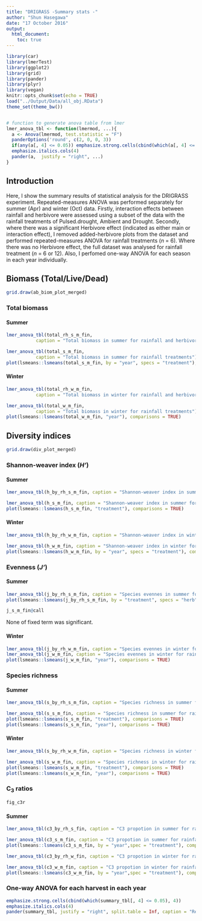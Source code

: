 ```yaml
---
title: "DRIGRASS -Summary stats -"
author: "Shun Hasegawa"
date: "17 October 2016"
output:
  html_document:
    toc: true
---
```


```r
library(car)
library(lmerTest)
library(ggplot2)
library(grid)
library(pander)
library(plyr)
library(vegan)
knitr::opts_chunk$set(echo = TRUE)
load("../Output/Data/all_obj.RData")
theme_set(theme_bw()) 


# function to generate anova table from lmer
lmer_anova_tbl <- function(lmermod, ...){
  a <- Anova(lmermod, test.statistic = "F")
  panderOptions('round', c(2, 0, 0, 3))
  if(any(a[, 4] <= 0.05)) emphasize.strong.cells(cbind(which(a[, 4] <= 0.05), 4))
  emphasize.italics.cols(4)
  pander(a,  justify = "right", ...)
}

```



## Introduction
Here, I show the summary results of statistical analysis for the DRIGRASS experiment. Repeated-measures ANOVA was performed separately for summer (Apr) and winter (Oct) data. Firstly, interaction effects between rainfall and herbivore were assessed using a subset of the data with the rainfall treatments of Pulsed.drought, Ambient and Drought. Secondly, where there was a significant Herbivore effect (indicated as either main or interaction effect), I removed added-herbivore plots from the dataset and performed repeated-measures ANOVA for rainfall treatments (_n_ = 6). Where there was no Herbivore effect, the full dataset was analysed for rainfall treatment (_n_ = 6 or 12). Also, I perfomed one-way ANOVA for each season in each year individually. 




## Biomass (Total/Live/Dead)

```r
grid.draw(ab_biom_plot_merged)
```

### Total biomass


#### Summer
```r
lmer_anova_tbl(total_rh_s_m_fin, 
           caption = "Total biomass in summer for rainfall and herbivore treatments")

lmer_anova_tbl(total_s_m_fin, 
           caption = "Total biomass in summer for rainfall treatments")
plot(lsmeans::lsmeans(total_s_m_fin, by = "year", specs = "treatment"), comparisons = TRUE)
```

#### Winter
```r
lmer_anova_tbl(total_rh_w_m_fin, 
           caption = "Total biomass in winter for rainfall and herbivore treatments")

lmer_anova_tbl(total_w_m_fin, 
           caption = "Total biomass in winter for rainfall treatments")
plot(lsmeans::lsmeans(total_w_m_fin, "year"), comparisons = TRUE)
```




## Diversity indices

```r
grid.draw(div_plot_merged)
```


### Shannon-weaver index (_H'_)


#### Summer

```r
lmer_anova_tbl(h_by_rh_s_m_fin, caption = "Shannon-weaver index in summer for rainfall and herbivore treatments")

lmer_anova_tbl(h_s_m_fin, caption = "Shannon-weaver index in summer for rainfall")
plot(lsmeans::lsmeans(h_s_m_fin, "treatment"), comparisons = TRUE)
```




#### Winter
```r
lmer_anova_tbl(h_by_rh_w_m_fin, caption = "Shannon-weaver index in winter for rainfall and herbivore treatments")

lmer_anova_tbl(h_w_m_fin, caption = "Shannon-weaver index in winter for rainfall")
plot(lsmeans::lsmeans(h_w_m_fin, by = "year", specs = "treatment"), comparisons = TRUE)

```




### Evenness (_J'_)

#### Summer
```r
lmer_anova_tbl(j_by_rh_s_m_fin, caption = "Species evennes in summer for rainfall and herbivore treatments")
plot(lsmeans::lsmeans(j_by_rh_s_m_fin, by = "treatment", specs = "herb"), comparisons = TRUE)
```


```r
j_s_m_fin@call
```
None of fixed term was significant.


#### Winter
```r
lmer_anova_tbl(j_by_rh_w_m_fin, caption = "Species evennes in winter for rainfall and herbivore treatments")
lmer_anova_tbl(j_w_m_fin, caption = "Species evennes in winter for rainfall")
plot(lsmeans::lsmeans(j_w_m_fin, "year"), comparisons = TRUE)
```



### Species richness


#### Summer
```r
lmer_anova_tbl(s_by_rh_s_m_fin, caption = "Species richness in summer for rainfall and herbivore treatments")

lmer_anova_tbl(s_s_m_fin, caption = "Species richness in summer for rainfall")
plot(lsmeans::lsmeans(s_s_m_fin, "treatment"), comparisons = TRUE)
plot(lsmeans::lsmeans(s_s_m_fin, "year"), comparisons = TRUE)
```


#### Winter
```r
lmer_anova_tbl(s_by_rh_w_m_fin, caption = "Species richness in winter for rainfall and herbivore treatments")

lmer_anova_tbl(s_w_m_fin, caption = "Species richness in winter for rainfall")
plot(lsmeans::lsmeans(s_w_m_fin, "treatment"), comparisons = TRUE)
plot(lsmeans::lsmeans(s_w_m_fin, "year"), comparisons = TRUE)
```




### C$_3$ ratios

```r
fig_c3r
```


#### Summer
```r
lmer_anova_tbl(c3_by_rh_s_fin, caption = "C3 propotion in summer for rainfall and herbivore treatments")

lmer_anova_tbl(c3_s_m_fin, caption = "C3 propotion in summer for rainfall treatments")
plot(lsmeans::lsmeans(c3_s_m_fin, by = "year",spec = "treatment"), comparisons = TRUE)
```

```r
lmer_anova_tbl(c3_by_rh_w_fin, caption = "C3 propotion in winter for rainfall and herbivore treatments")

lmer_anova_tbl(c3_w_m_fin, caption = "C3 propotion in winter for rainfall treatments")
plot(lsmeans::lsmeans(c3_w_m_fin, by = "year",spec = "treatment"), comparisons = TRUE)
```


### One-way ANOVA for each harvest in each year
```r
emphasize.strong.cells(cbind(which(summary_tbl[, 4] <= 0.05), 4))
emphasize.italics.cols(4)
pander(summary_tbl, justify = "right", split.table = Inf, caption = "Results of one-way ANOVA and summary with mean±SE (n = 6 [control-herb] or 12[added- & control-herb]). Where there was a significant treatment effect at P < 0.05, post-hoc tests were performed. The results of post-hoc comparisons are shown by letters alongside parenthesis.")

```



<!-- ## Dominent species (>5% of total biomass) -->

<!-- ```{r dom_spp_fig, echo=FALSE, fig.height=7, fig.width=7, results='hide'} -->
<!-- sp_plot -->
<!-- ``` -->

<!-- ```{r dom_spp_tbl, echo=FALSE, results='asis'} -->
<!-- l <- llply(names(m_rain_list), function(x) pander(anova(m_rain_list[[x]]), justify = "right", caption = x)) -->
<!-- l[[1]] -->
<!-- l[[2]] -->
<!-- l[[3]] -->
<!-- l[[4]] -->
<!-- ``` -->

<!-- ```{r starplot, echo=FALSE, fig.width=8, fig.height=6, results='hide'} -->
<!-- plot_starplot() -->
<!-- ``` -->



<!-- ## NMDS and permANOVA -->

<!-- ```{r nmds_fig, echo=FALSE, fig.height=6, fig.width=7, results='hide'} -->
<!-- plot_nmds_2016() -->
<!-- ``` -->


<!-- ```{r perm, echo=FALSE, results='asis'} -->
<!-- pander(perm_rxh$aov.tab, justify = "right", caption = "permANOVA for rainfall x herb interaction") -->
<!-- pander(perm_rain$aov.tab, justify = "right", caption = "permANOVA for rainfall treatment") -->
<!-- ``` -->



